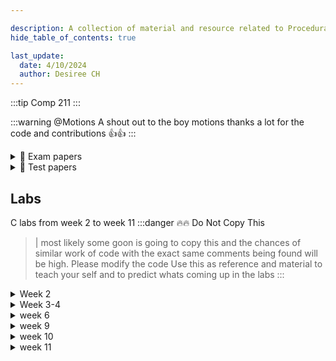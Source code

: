```yaml
---

description: A collection of material and resource related to Procedural Programming (211)
hide_table_of_contents: true

last_update:
  date: 4/10/2024
  author: Desiree CH
---
```

:::tip Comp 211
:::

:::warning @Motions 
A shout out to the boy motions thanks a lot for the code and contributions 👍👍
:::

<details>
<summary>📝 Exam papers</summary>

> - <AuthenticatedLink href="https://drive.google.com/file/d/10CE7rNh5XPI5EqKyV-s0J5WyMsI1WbhO/view?usp=drive_link" Icon={FaFileAlt} title="2021 exam"/>
> - <AuthenticatedLink href="https://drive.google.com/file/d/17u2oAOAcG6UkFK-q6ndPgxOVSzlJ4OsR/view?usp=drive_linkhttps://google.com" Icon={FaFileAlt} title="2022 exam"/>
</details>

<details>
<summary>📝 Test papers</summary>

:::warning UPDATED
This section is updated
:::

> - <AuthenticatedLink href="https://drive.google.com/file/d/1d2QB2ko4N7Y-SQ6vWmVA_eVKt_eB_D-n/view?usp=sharing" Icon={FaPencilAlt} title="Test 1"/>
> - <AuthenticatedLink href="https://drive.google.com/file/d/1SjcJbkeyTFxXv7quLlJVrAoM5-UUqGoX/view?usp=sharing" Icon={FaPencilAlt} title="Another Test 1"/>
> - <AuthenticatedLink href="https://drive.google.com/file/d/1rIQfzCk2EcEM5YvT972kuXMb2QDAUSFZ/view?usp=sharing" Icon={FaCheck} title="Test 1 Answers"/>
> - <AuthenticatedLink href="https://drive.google.com/file/d/1Q4DCzDdIJ9OJGDt1kBe1RZHWiliEnqBs/view?usp=drive_link" Icon={FaPencilAlt} title="Test 2"/>
> - <AuthenticatedLink href="https://drive.google.com/file/d/1RpO2pdUsWzM-O0NJihC5gHzkGB2L3KqM/view?usp=sharing" Icon={FaCheck} title="Test 1 MARKING KEY ‼‼"/>
</details>


## Labs
C labs from week 2 to week 11 
:::danger 🔥🔥 Do Not Copy This 
   > |  most likely some goon is going to copy this and the chances of similar work of code with the exact  same comments being found will be high. Please modify the code Use this as reference and material to teach your self and to predict whats coming up in the labs
:::
<details>

<summary> Week 2</summary>

### Write a C program to calculate simple interest

    ``` c 
    #include <stdio.h>

    int main() {
        float principal, rate, time, interest;

        printf("Enter the Principal amount: ");
        scanf("%f", &principal);

        printf("Enter the Rate of interest: ");
        scanf("%f", &rate);

        printf("Enter the Time (in years): ");
        scanf("%f", &time);

        interest = (principal * rate * time) / 100;

        printf("Simple Interest : %.2f\n", interest);

        return 0;
    }
    ```
<br /><br />

### Write a C program to swap two integers
    ``` c
    #include <stdio.h>

    int main() {
        int num1, num2, temp;

        printf("Enter the first number: ");
        scanf("%d", &num1);

        printf("Enter the second number: ");
        scanf("%d", &num2);

        printf("Before swapping: num1 = %d, num2 = %d\n", num1, num2);

        // Swapping
        temp = num1;
        num1 = num2;
        num2 = temp;

        printf("After swapping: num1 = %d, num2 = %d\n", num1, num2);

        return 0;
    }

    ```
<br /><br />

### Write a C program to accept 5 fraction numbers (floating point numbers) and find sum and average of the numbers
    ```c
    #include <stdio.h>

    int main() {
        float num, sum = 0.0, average;
        int i;

        printf("Enter 5 fraction numbers:\n");

        for(i = 1; i <= 5; i++) {
            printf("Enter number %d: ", i);
            scanf("%f", &num);
            sum += num;
        }

        average = sum / 5;

        printf("Sum of the numbers: %.2f\n", sum);
        printf("Average of the numbers: %.2f\n", average);

        return 0;
    }
        

    ```
<br /><br />

### Write a C program to convert temperature from degree centigrade to Fahrenhei
- this program converts a the value entered and uses the formula C * (9/5) +32 to convert

  ```c  
    #include <stdio.h>

    int main() {
        float celsius, fahrenheit;

        printf("Enter temperature in Celsius: ");
        scanf("%f", &celsius);

        fahrenheit = (celsius * 9 / 5) + 32;

        printf("%.2f Celsius = %.2f Fahrenheit\n", celsius, fahrenheit);

        return 0;
    }


    ```
</details>

<details>
<summary>Week 3-4  </summary>

### Write a C program to find whether given no is even or odd

    ``` c
        #include <stdio.h>

        int main() {
            int num;

            printf("Enter an integer: ");
            scanf("%d", &num);

            if(num % 2 == 0)
                printf("%d is even.\n", num);
            else
                printf("%d is odd.\n", num);

            return 0;
        }


    ```

### Write a C program to find greatest in 3 numbers
    ```c

    #include <stdio.h>

    int main() {
        int num1, num2, num3;

        printf("Enter the first number: ");
        scanf("%d", &num1);

        printf("Enter the second number: ");
        scanf("%d", &num2);

        printf("Enter the third number: ");
        scanf("%d", &num3);

        if(num1 >= num2 && num1 >= num3)
            printf("%d is the greatest number.\n", num1);
        else if(num2 >= num1 && num2 >= num3)
            printf("%d is the greatest number.\n", num2);
        else
            printf("%d is the greatest number.\n", num3);

        return 0;
    }


    ``` 

### Write a C program to find that entered year is leap year or not
    ```c

    #include <stdio.h>

    int main() {
        int year;

        printf("Enter a year: ");
        scanf("%d", &year);

        if(year % 4 == 0) {
            if(year % 100 == 0) {
                // year is divisible by 400, hence the year is a leap year
                if (year % 400 == 0)
                    printf("%d is a leap year.\n", year);
                else
                    printf("%d is not a leap year.\n", year);
            }
            else
                printf("%d is a leap year.\n", year );
        }
        else
            printf("%d is not a leap year.\n", year);
    
        return 0;
    }


    ```

### Write a C program to accept marks scored in a subject and print the result as below If the marks scored is less than 35 print result as fail, if the marks scored is 35 and above and less than 50 print the result as III class, if the marks is 50 and above and less than 60 print result as II class, if the marks is 60 and above and less than 85 print result as I class and if the marks is 85 and above and less than 100 print the result as distinction. [Use if-else statement]
    ```c
    #include <stdio.h>

    int main() {
        int marks;

        printf("Enter the marks scored: ");
        scanf("%d", &marks);

        if(marks < 35)
            printf("Result: Fail\n");
        else if(marks >= 35 && marks < 50)
            printf("Result: III class\n");
        else if(marks >= 50 && marks < 60)
            printf("Result: II class\n");
        else if(marks >= 60 && marks < 85)
            printf("Result: I class\n");
        else if(marks >= 85 && marks <= 100)
            printf("Result: Distinction\n");
        else
            printf("Invalid marks entered. Please enter marks between 0 and 100.\n");

        return 0;
    }


    ```

### Write a C program to do basic arithmetic operations on given two integers by accepting the operator from the user. Use switch case statement to do this program.

:::note HINT
the given operator is +, then program should give sum of given two integers,
if the operator is –, then calculate difference, if operator is * then calculate
product and if the given operator is /, then calculate quotient.
:::

    ``` c
    #include <stdio.h>

    int main() {
        int num1, num2;
        char operator;

        printf("Enter the first number: ");
        scanf("%d", &num1);

        printf("Enter the second number: ");
        scanf("%d", &num2);

        printf("Enter an operator (+, -, *, /): ");
        scanf(" %c", &operator); // Note the space before %c to skip any whitespace characters

        switch(operator) {
            case '+':
                printf("%d + %d = %d\n", num1, num2, num1 + num2);
                break;
            case '-':
                printf("%d - %d = %d\n", num1, num2, num1 - num2);
                break;
            case '*':
                printf("%d * %d = %d\n", num1, num2, num1 * num2);
                break;
            case '/':
                if(num2 != 0)
                    printf("%d / %d = %.2f\n", num1, num2, (float)num1 / num2);
                else
                    printf("Error! Division by zero is not allowed.\n");
                break;
            default:
                printf("Invalid operator.\n");
        }

        return 0;
    }


    ```
</details>



<details>
<summary> week 6</summary>

### Write a C program to generate multiplication table for a given number
    ```c
    #include <stdio.h>

    int main() {
        int num, i;

        printf("Enter a number: ");
        scanf("%d", &num);

        printf("Multiplication table for %d:\n", num);
        for(i = 1; i <= 10; i++) {
            printf("%d * %d = %d\n", num, i, num * i);
        }

        return 0;
    }


    ```

### Write a C program to find factorial of a number
    ```c
    #include <stdio.h>

    int main() {
        int num, i;
        unsigned long long factorial = 1;

        printf("Enter an integer: ");
        scanf("%d", &num);

        if (num < 0)
            printf("Error! Factorial of a negative number doesn't exist.\n");
        else {
            for(i = 1; i <= num; ++i) {
                factorial *= i;
            }
            printf("Factorial of %d = %llu\n", num, factorial);
        }

        return 0;
    }


    ```

### Write a C program to find the sum of individual digits of a positive integer. [Hint: Given positive integer is 4557 [Sum of individual digits of a positive integer = 4+5+5+7=21].
    ```c
    #include <stdio.h>

    int main() {
        int num, temp, digit, sum = 0;

        printf("Enter a positive integer: ");
        scanf("%d", &num);

        temp = num;
        while(temp > 0) {
            digit = temp % 10;
            sum += digit;
            temp /= 10;
        }

        printf("Sum of individual digits of %d = %d\n", num, sum);

        return 0;
    }



    ```

### Write a C program to generate first n natural numbers using for loop.

    ```c
    #include <stdio.h>

    int main() {
        int i, n;

        printf("Enter a positive integer: ");
        scanf("%d", &n);

        printf("First %d natural numbers are: ", n);
        for(i = 1; i <= n; i++) {
            printf("%d ", i);
        }

        return 0;
    }


    ```
</details>



<details>
<summary> week 9</summary>

### Write a C program to find the factorial of a number using recursion.
```c
#include <stdio.h>

// Function to calculate factorial using recursion
unsigned long long factorial(int n) {
    if(n == 0)
        return 1;
    else
        return n * factorial(n - 1);
}

int main() {
    int num;

    printf("Enter an integer: ");
    scanf("%d", &num);

    if (num < 0)
        printf("Error! Factorial of a negative number doesn't exist.\n");
    else {
        printf("Factorial of %d = %llu\n", num, factorial(num));
    }

    return 0;
}


```
### Write a C program to show table of a number using functions
```c
#include <stdio.h>

// Function to print the multiplication table
void printTable(int num) {
    int i;
    for(i = 1; i <= 10; i++) {
        printf("%d * %d = %d\n", num, i, num * i);
    }
}

int main() {
    int num;

    printf("Enter a number: ");
    scanf("%d", &num);

    printf("Multiplication table for %d:\n", num);
    printTable(num);

    return 0;
}


```
### Write a C program to swap two numbers using functions.

```c
#include <stdio.h>

// Function to swap two numbers
void swap(int *num1, int *num2) {
    int temp;

    temp = *num1;
    *num1 = *num2;
    *num2 = temp;
}

int main() {
    int num1, num2;

    printf("Enter the first number: ");
    scanf("%d", &num1);

    printf("Enter the second number: ");
    scanf("%d", &num2);

    printf("Before swapping: num1 = %d, num2 = %d\n", num1, num2);

    // Swapping
    swap(&num1, &num2);

    printf("After swapping: num1 = %d, num2 = %d\n", num1, num2);

    return 0;
}


```

### Write a C program to show table of a number using functions.
```c
#include <stdio.h>

// Function to print the multiplication table
void printTable(int num) {
    int i;
    for(i = 1; i <= 10; i++) {
        printf("%d * %d = %d\n", num, i, num * i);
    }
}

int main() {
    int num;

    printf("Enter a number: ");
    scanf("%d", &num);

    printf("Multiplication table for %d:\n", num);
    printTable(num);

    return 0;
}


```

### Write a C program to find square of a number using functions.
```c
#include <stdio.h>

// Function to calculate the square of a number
int square(int num) {
    return num * num;
}

int main() {
    int num;

    printf("Enter a number: ");
    scanf("%d", &num);

    printf("Square of %d = %d\n", num, square(num));

    return 0;
}


```
</details>


<details>
<summary> week 10</summary>

### Write a C program to accept and print 1_D array.
```c
#include <stdio.h>

int main() {
    int array[10];
    int i;

    printf("Enter 10 integers:\n");

    // Accepting the elements of the array
    for(i = 0; i < 10; i++) {
        printf("Enter element %d: ", i+1);
        scanf("%d", &array[i]);
    }

    // Printing the elements of the array
    printf("\nThe elements of the array are:\n");
    for(i = 0; i < 10; i++) {
        printf("%d ", array[i]);
    }

    return 0;
}
```

### Write a C program to accept and print 2_D array
``` c
#include <stdio.h>

int main() {
    int array[3][3];
    int i, j;

    printf("Enter 9 integers for a 3x3 array:\n");

    // Accepting the elements of the array
    for(i = 0; i < 3; i++) {
        for(j = 0; j < 3; j++) {
            printf("Enter element at [%d][%d]: ", i, j);
            scanf("%d", &array[i][j]);
        }
    }

    // Printing the elements of the array
    printf("\nThe elements of the array are:\n");
    for(i = 0; i < 3; i++) {
        for(j = 0; j < 3; j++) {
            printf("%d ", array[i][j]);
        }
        printf("\n");
    }

    return 0;
}


```

### Write a C program to find sum of two matrices.
```c
#include <stdio.h>

int main() {
    int a[3][3], b[3][3], sum[3][3], i, j;

    printf("Enter elements for first 3x3 matrix:\n");
    for(i = 0; i < 3; i++) {
        for(j = 0; j < 3; j++) {
            printf("Enter element at [%d][%d]: ", i, j);
            scanf("%d", &a[i][j]);
        }
    }

    printf("\nEnter elements for second 3x3 matrix:\n");
    for(i = 0; i < 3; i++) {
        for(j = 0; j < 3; j++) {
            printf("Enter element at [%d][%d]: ", i, j);
            scanf("%d", &b[i][j]);
        }
    }

    // Calculating the sum of the matrices
    for(i = 0; i < 3; i++) {
        for(j = 0; j < 3; j++) {
            sum[i][j] = a[i][j] + b[i][j];
        }
    }

    // Printing the sum of the matrices
    printf("\nThe sum of the matrices is:\n");
    for(i = 0; i < 3; i++) {
        for(j = 0; j < 3; j++) {
            printf("%d ", sum[i][j]);
        }
        printf("\n");
    }

    return 0;
}


```

### Write a C program to find subtraction of two matrices.
```c
#include <stdio.h>

struct Student {
    char name[50];
    int roll;
    float marks;
};

int main() {
    struct Student s;

    printf("Enter information of students:\n");

    printf("Enter name: ");
    fgets(s.name, sizeof(s.name), stdin);

    printf("Enter roll number: ");
    scanf("%d", &s.roll);

    printf("Enter marks: ");
    scanf("%f", &s.marks);

    printf("Displaying Information:\n");
    printf("Name: %s", s.name);
    printf("Roll: %d\n", s.roll);
    printf("Marks: %.2f\n", s.marks);

    return 0;
}


```

### Write a C program to find multiplication of two matrices
```c
#include <stdio.h>

int main() {
    int a[3][3], b[3][3], mult[3][3], r, c, i, sum = 0;

    printf("Enter elements for first 3x3 matrix:\n");
    for(r = 0; r < 3; r++) {
        for(c = 0; c < 3; c++) {
            printf("Enter element at [%d][%d]: ", r, c);
            scanf("%d", &a[r][c]);
        }
    }

    printf("\nEnter elements for second 3x3 matrix:\n");
    for(r = 0; r < 3; r++) {
        for(c = 0; c < 3; c++) {
            printf("Enter element at [%d][%d]: ", r, c);
            scanf("%d", &b[r][c]);
        }
    }

    // Initializing all elements of mult matrix to 0
    for(r = 0; r < 3; r++) {
        for(c = 0; c < 3; c++) {
            mult[r][c] = 0;
        }
    }

    // Calculating multiplication of the matrices
    for(r = 0; r < 3; r++) {
        for(c = 0; c < 3; c++) {
            for(i = 0; i < 3; i++) {
                sum += a[r][i] * b[i][c];
            }
            mult[r][c] = sum;
            sum = 0;
        }
    }

    // Printing the multiplication of the matrices
    printf("\nThe multiplication of the matrices is:\n");
    for(r = 0; r < 3; r++) {
        for(c = 0; c < 3; c++) {
            printf("%d ", mult[r][c]);
        }
        printf("\n");
    }

    return 0;
}


```
</details>

<details>
<summary>week 11</summary>

### Write a c program to copy string using library function strcpy
```c
#include <stdio.h>
#include <string.h>

int main() {
    char source[100], destination[100];

    printf("Enter source string: ");
    fgets(source, sizeof(source), stdin);

    strcpy(destination, source);

    printf("Destination string: %s", destination);

    return 0;
}
```


### Write a C program to concatenate strings.  

``` c
#include <stdio.h>
#include <string.h>

int main() {
    char str1[100], str2[100];

    printf("Enter first string: ");
    fgets(str1, sizeof(str1), stdin);

    printf("Enter second string: ");
    fgets(str2, sizeof(str2), stdin);

    strcat(str1, str2);

    printf("Concatenated string: %s", str1);

    return 0;
}


```

### Write a C palindrome program to find whether the given string is palindrome or not
``` c

#include <stdio.h>
#include <string.h>

int main() {
    char str[100], rev[100];
    int len, i, j;

    printf("Enter a string: ");
    fgets(str, sizeof(str), stdin);

    len = strlen(str) - 1;  // Subtract 1 to ignore the newline character from fgets

    for(i = len - 1, j = 0; i >= 0; i--, j++) {
        rev[j] = str[i];
    }
    rev[j] = '\0';  // Null-terminate the reversed string

    if(strcmp(str, rev) == 0) {
        printf("%s is a palindrome.\n", str);
    } else {
        printf("%s is not a palindrome.\n", str);
    }

    return 0;
}


```
### C Program to store Information (name, roll and marks) of a Student Using sructure.
``` TO BE UPLOADED !!!
```

### Write a C program to store Information of 10 students using structure.
```c
#include <stdio.h>

struct Student {
    char name[50];
    int roll;
    float marks;
};

int main() {
    struct Student s[10];
    int i;

    printf("Enter information of students:\n");

    for(i = 0; i < 10; i++) {
        printf("\nFor roll number%d,\n", i+1);

        printf("Enter name: ");
        scanf("%s", s[i].name);

        printf("Enter marks: ");
        scanf("%f", &s[i].marks);
    }

    printf("\nDisplaying Information:\n\n");
    
    for(i = 0; i < 10; i++) {
        printf("\nInformation for roll number%d:\n", i+1);
        printf("Name: %s\n", s[i].name);
        printf("Marks: %.1f\n", s[i].marks);
    }

    return 0;
}


```
### Write a C program to add two distances (in inch-feet) System Using Structure.
``` c
#include <stdio.h>

struct Distance {
    int feet;
    float inch;
};

int main() {
    struct Distance d1, d2, sum;

    printf("Enter 1st distance\n");
    printf("Enter feet: ");
    scanf("%d", &d1.feet);
    printf("Enter inch: ");
    scanf("%f", &d1.inch);

    printf("\nEnter 2nd distance\n");
    printf("Enter feet: ");
    scanf("%d", &d2.feet);
    printf("Enter inch: ");
    scanf("%f", &d2.inch);

    sum.feet = d1.feet + d2.feet;
    sum.inch = d1.inch + d2.inch;

    // converting inches to feet if inch is greater than 12
    while(sum.inch >= 12.0) {
        sum.inch = sum.inch - 12.0;
        ++sum.feet;
    }

    printf("\nSum of distances = %d\'-%.1f\"", sum.feet, sum.inch);

    return 0;
}


```

</details>